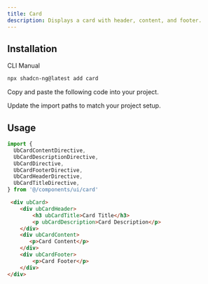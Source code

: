```yaml
---
title: Card
description: Displays a card with header, content, and footer.
---
```


<ComponentPreview name="card-with-form" description="A card with a form" />

## Installation

<Tabs defaultValue="cli">

<TabsList>
  <TabsTrigger value="cli">CLI</TabsTrigger>
  <TabsTrigger value="manual">Manual</TabsTrigger>
</TabsList>

<TabsContent value="cli">

```bash
npx shadcn-ng@latest add card
```

</TabsContent>

<TabsContent value="manual">

<Steps>

<Step>Copy and paste the following code into your project.</Step>

<ComponentSource name="card" />

<Step>Update the import paths to match your project setup.</Step>

</Steps>

</TabsContent>

</Tabs>

## Usage

```ts
import {
  UbCardContentDirective,
  UbCardDescriptionDirective,
  UbCardDirective,
  UbCardFooterDirective,
  UbCardHeaderDirective,
  UbCardTitleDirective,
} from '@/components/ui/card'
```

```html
 <div ubCard>
    <div ubCardHeader>
        <h3 ubCardTitle>Card Title</h3>
        <p ubCardDescription>Card Description</p>
    </div>
    <div ubCardContent>
       <p>Card Content</p>
    </div>
    <div ubCardFooter>
        <p>Card Footer</p>
    </div>
</div>
```
